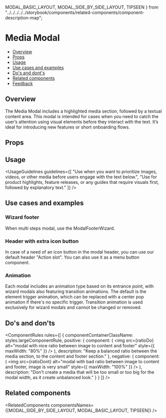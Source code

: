 
  MODAL_BASIC_LAYOUT,
  MODAL_SIDE_BY_SIDE_LAYOUT,
  TIPSEEN
} from "../../../../../storybook/components/related-components/component-description-map";

<Meta of={MediaModalStories} />

# Media Modal

- [Overview](#overview)
- [Props](#props)
- [Usage](#usage)
- [Use cases and examples](#use-cases-and-examples)
- [Do's and dont's](do's-and-don'ts)
- [Related components](#related-components)
- [Feedback](#feedback)

## Overview

The Media Modal includes a highlighted media section, followed by a textual content area. This modal is intended for cases when you need to catch the user’s attention using visual elements before they interact with the text. It’s ideal for introducing new features or short onboarding flows.

<Canvas of={MediaModalStories.Overview} />

## Props

<PropsTable />

## Usage

<UsageGuidelines
  guidelines={[
    "Use when you want to prioritize images, videos, or other media before users engage with the text below.",
    "Use for product highlights, feature releases, or any guides that require visuals first, followed by explanatory text."
  ]}
/>

<MediaModalTip />

## Use cases and examples

### Wizard footer

When multi steps modal, use the ModalFooterWizard.

<Canvas of={MediaModalStories.Wizard} />

### Header with extra icon button

In case of a need of an icon button in the modal header, you can use our default header "Action slot".
You can also use it as a <StorybookLink page="Buttons/MenuButton">menu button</StorybookLink> component.

<Canvas of={MediaModalStories.HeaderWithExtraIconButton} />

### Animation

Each modal includes an animation type based on its entrance point, with wizard modals also featuring transition animations. The default is the element trigger animation, which can be replaced with a center pop animation if there's no specific trigger. Transition animation is used exclusively for wizard modals and cannot be changed or removed.

<Canvas of={MediaModalStories.Animation} />

## Do's and don'ts

<ComponentRules
  rules={[
    {
      componentContainerClassName: styles.largeComponentRule,
      positive: {
        component: (
          <img
            src={ratioDo}
            alt="modal with nice ratio between image to content and footer"
            style={{ maxWidth: "80%" }}
          />
        ),
        description: "Keep a balanced ratio between the media section, to the content and footer section."
      },
      negative: {
        component: (
          <img
            src={ratioDont}
            alt="modal with bad ratio between image to content and footer, image is very small"
            style={{ maxWidth: "100%" }}
          />
        ),
        description:
          "Don't create a media that will be too small or too big for the modal width, as it create unbalanced look."
      }
    }
  ]}
/>

## Related components

<RelatedComponents componentsNames={[MODAL_SIDE_BY_SIDE_LAYOUT, MODAL_BASIC_LAYOUT, TIPSEEN]} />
